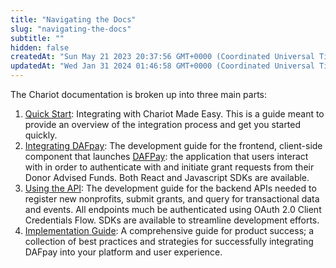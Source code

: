```yaml
---
title: "Navigating the Docs"
slug: "navigating-the-docs"
subtitle: ""
hidden: false
createdAt: "Sun May 21 2023 20:37:56 GMT+0000 (Coordinated Universal Time)"
updatedAt: "Wed Jan 31 2024 01:46:58 GMT+0000 (Coordinated Universal Time)"
---
```

The Chariot documentation is broken up into three main parts: 

1. [Quick Start](quickstart): Integrating with Chariot Made Easy. This is a guide meant to provide an overview of the integration process and get you started quickly.
1. [Integrating DAFpay](integrating-connect): The development guide for the frontend, client-side component that launches [DAFPay](https://www.dafpay.com/): the application that users interact with in order to authenticate with and initiate grant requests from their Donor Advised Funds. Both React and Javascript SDKs are available. 
2. [Using the API](overview): The development guide for the backend APIs needed to register new nonprofits, submit grants, and query for transactional data and events. All endpoints much be authenticated using OAuth 2.0 Client Credentials Flow. SDKs are available to streamline development efforts.
3. [Implementation Guide](implementation): A comprehensive guide for product success; a collection of best practices and strategies for successfully integrating DAFpay into your platform and user experience. 

